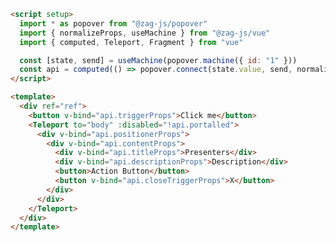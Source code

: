 ```html
<script setup>
  import * as popover from "@zag-js/popover"
  import { normalizeProps, useMachine } from "@zag-js/vue"
  import { computed, Teleport, Fragment } from "vue"

  const [state, send] = useMachine(popover.machine({ id: "1" }))
  const api = computed(() => popover.connect(state.value, send, normalizeProps))
</script>

<template>
  <div ref="ref">
    <button v-bind="api.triggerProps">Click me</button>
    <Teleport to="body" :disabled="!api.portalled">
      <div v-bind="api.positionerProps">
        <div v-bind="api.contentProps">
          <div v-bind="api.titleProps">Presenters</div>
          <div v-bind="api.descriptionProps">Description</div>
          <button>Action Button</button>
          <button v-bind="api.closeTriggerProps">X</button>
        </div>
      </div>
    </Teleport>
  </div>
</template>
```
